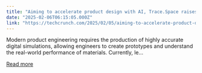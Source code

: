 ```yaml
---
title: "Aiming to accelerate product design with AI, Trace.Space raises a seed round"
date: "2025-02-06T06:15:05.000Z"
link: "https://techcrunch.com/2025/02/05/aiming-to-accelerate-product-design-with-ai-trace-space-raises-a-seed-round/"
---
```


Modern product engineering requires the production of highly accurate digital simulations, allowing engineers to create prototypes and understand the real-world performance of materials. Currently, le...

[Read more](https://techcrunch.com/2025/02/05/aiming-to-accelerate-product-design-with-ai-trace-space-raises-a-seed-round/)
